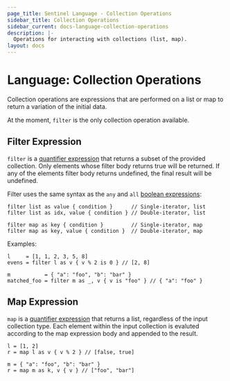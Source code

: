 ```yaml
---
page_title: Sentinel Language - Collection Operations
sidebar_title: Collection Operations
sidebar_current: docs-language-collection-operations
description: |-
  Operations for interacting with collections (list, map).
layout: docs
---
```


# Language: Collection Operations

Collection operations are expressions that are performed on a list or map to
return a variation of the initial data.

At the moment, `filter` is the only collection operation available.

## Filter Expression

`filter` is a [quantifier
expression](/sentinel/language/spec#quantifier-expressions-any-all-filter-map) that
returns a subset of the provided collection. Only elements whose filter body
returns true will be returned. If any of the elements filter body returns
undefined, the final result will be undefined.

Filter uses the same syntax as the `any` and `all` [boolean
expressions](/sentinel/language/boolexpr#any-all-expressions):

```sentinel
filter list as value { condition }      // Single-iterator, list
filter list as idx, value { condition } // Double-iterator, list

filter map as key { condition }         // Single-iterator, map
filter map as key, value { condition }  // Double-iterator, map
```

Examples:

```sentinel
l     = [1, 1, 2, 3, 5, 8]
evens = filter l as v { v % 2 is 0 } // [2, 8]

m           = { "a": "foo", "b": "bar" }
matched_foo = filter m as _, v { v is "foo" } // { "a": "foo" }
```

## Map Expression

`map` is a [quantifier
expression](/sentinel/language/spec#quantifier-expressions-any-all-filter-map) that
returns a list, regardless of the input collection type. Each element within the
input collection is evaluted according to the map expression body and appended
to the result.

```sentinel
l = [1, 2]
r = map l as v { v % 2 } // [false, true]

m = { "a": "foo", "b": "bar" }
r = map m as k, v { v } // ["foo", "bar"]
```

